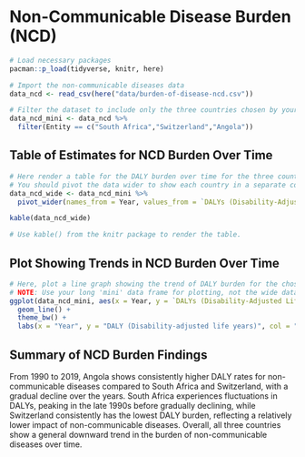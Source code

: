 # Non-Communicable Disease Burden (NCD)

```r
# Load necessary packages
pacman::p_load(tidyverse, knitr, here)

# Import the non-communicable diseases data
data_ncd <- read_csv(here("data/burden-of-disease-ncd.csv"))
```

```r
# Filter the dataset to include only the three countries chosen by your group.
data_ncd_mini <- data_ncd %>% 
  filter(Entity == c("South Africa","Switzerland","Angola"))


```

## Table of Estimates for NCD Burden Over Time

```r
# Here render a table for the DALY burden over time for the three countries. 
# You should pivot the data wider to show each country in a separate column.
data_ncd_wide <- data_ncd_mini %>%
  pivot_wider(names_from = Year, values_from = `DALYs (Disability-Adjusted Life Years) - Non-communicable diseases - Sex: Both - Age: Age-standardized (Rate)`) 

kable(data_ncd_wide)

# Use kable() from the knitr package to render the table.
```

## Plot Showing Trends in NCD Burden Over Time

```r
# Here, plot a line graph showing the trend of DALY burden for the chosen countries over time. You can use ggplot2 to create this plot. Each country's line should be a different color.
# NOTE: Use your long 'mini' data frame for plotting, not the wide data used for the table. 
ggplot(data_ncd_mini, aes(x = Year, y = `DALYs (Disability-Adjusted Life Years) - Non-communicable diseases - Sex: Both - Age: Age-standardized (Rate)`, col = Entity)) +
  geom_line() +
  theme_bw() +
  labs(x = "Year", y = "DALY (Disability-adjusted life years)", col = "Country")
```

## Summary of NCD Burden Findings

From 1990 to 2019, Angola shows consistently higher DALY rates for non-communicable diseases compared to South Africa and Switzerland, with a gradual decline over the years. South Africa experiences fluctuations in DALYs, peaking in the late 1990s before gradually declining, while Switzerland consistently has the lowest DALY burden, reflecting a relatively lower impact of non-communicable diseases. Overall, all three countries show a general downward trend in the burden of non-communicable diseases over time.
